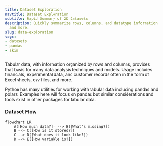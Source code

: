 ```yaml
---
title: Dataset Exploration
navtitle: Dataset Exploration
subtitle: Rapid Summary of 2D Datasets
description: Quickly summarize rows, columns, and datatype information with pandas
  and more.
slug: data-exploration
tags:
- datasets
- pandas
- skim
---
```


Tabular data, with information organized by rows and columns, provides that basis for many data analysis techniques and models. Usage includes financials, experimental data, and customer records often in the form of Excel sheets, csv files, and more.

Python has many utilities for working with tabular data including pandas and polars. Examples here will focus on pandas but similar considerations and tools exist in other packages for tabular data.

### Dataset Flow
```mermaid
flowchart LR
    A([How much data?]) --> B([What's missing?])
    B --> C([How is it stored?])
    C --> D([What does it look like?])
    D --> E([How variable is?])
```

